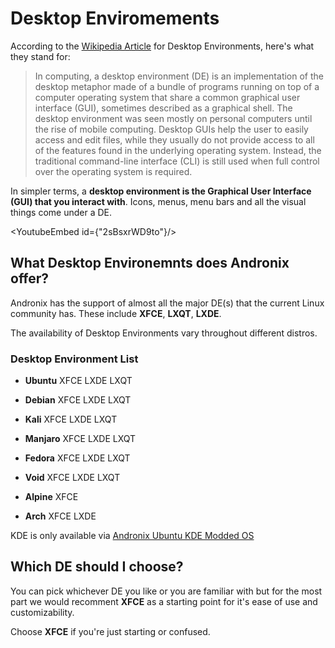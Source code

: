 
# Desktop Enviromements
According to the [Wikipedia Article](https://en.wikipedia.org/wiki/Desktop_environment) for Desktop Environments, here's what they stand for:

> In computing, a desktop environment (DE) is an implementation of the desktop metaphor made of a bundle of programs running on top of a computer operating system that share a common graphical user interface (GUI), sometimes described as a graphical shell. The desktop environment was seen mostly on personal computers until the rise of mobile computing. Desktop GUIs help the user to easily access and edit files, while they usually do not provide access to all of the features found in the underlying operating system. Instead, the traditional command-line interface (CLI) is still used when full control over the operating system is required.

In simpler terms, a **desktop environment is the Graphical User Interface (GUI) that you interact with**. Icons, menus, menu bars and all the visual things come under a DE.

<YoutubeEmbed id={"2sBsxrWD9to"}/>
## What Desktop Environemnts does Andronix offer?

Andronix has the support of almost all the major DE(s) that the current Linux community has. These include **XFCE**, **LXQT**, **LXDE**.

<Callout type="warning">The availability of Desktop Environments vary throughout different distros.</Callout>

### Desktop Environment List

- **Ubuntu** <Badge>XFCE</Badge> <Badge>LXDE</Badge> <Badge>LXQT</Badge>

- **Debian** <Badge>XFCE</Badge> <Badge>LXDE</Badge> <Badge>LXQT</Badge>

- **Kali** <Badge>XFCE</Badge> <Badge>LXDE</Badge> <Badge>LXQT</Badge>

- **Manjaro** <Badge>XFCE</Badge> <Badge>LXDE</Badge> <Badge>LXQT</Badge>

- **Fedora** <Badge>XFCE</Badge> <Badge>LXDE</Badge> <Badge>LXQT</Badge>

- **Void** <Badge>XFCE</Badge> <Badge>LXDE</Badge> <Badge>LXQT</Badge>

- **Alpine** <Badge>XFCE</Badge>

- **Arch** <Badge>XFCE</Badge> <Badge>LXDE</Badge>

<Callout type="info">KDE is only available via [Andronix Ubuntu KDE Modded OS](/modded-os/modded-os)</Callout>


## Which DE should I choose?

You can pick whichever DE you like or you are familiar with but for the most part we would recomment **XFCE** as a starting point for it's ease of use and customizability.

<Callout type="default">Choose **XFCE** if you're just starting or confused.</Callout>


